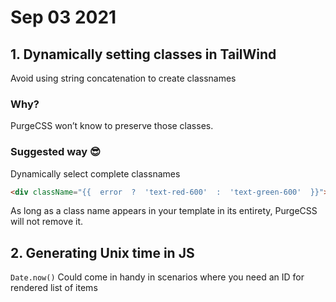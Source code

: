 # Sep 03 2021

## 1. Dynamically setting classes in TailWind

Avoid using string concatenation to create classnames

### Why?

PurgeCSS won’t know to preserve those classes.

### Suggested way 😎

Dynamically select complete classnames

```html
<div className="{{  error  ?  'text-red-600'  :  'text-green-600'  }}"></div>
```

As long as a class name appears in your template in its entirety, PurgeCSS will not remove it.

## 2. Generating Unix time in JS

`Date.now()`
Could come in handy in scenarios where you need an ID for rendered list of items
